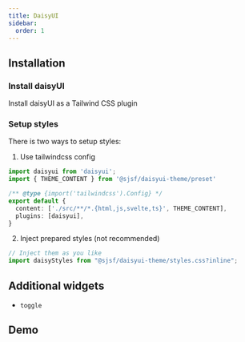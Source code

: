 ```yaml
---
title: DaisyUI
sidebar:
  order: 1
---
```





## Installation

<Npm pkg="@sjsf/daisyui-theme" />

### Install daisyUI

<LinkButton href="https://daisyui.com/docs/install/" variant='secondary' target="_blank" icon="external">
  Install daisyUI as a Tailwind CSS plugin
</LinkButton>

### Setup styles

There is two ways to setup styles:

1. Use tailwindcss config

```typescript
import daisyui from 'daisyui';
import { THEME_CONTENT } from '@sjsf/daisyui-theme/preset'

/** @type {import('tailwindcss').Config} */
export default {
  content: ['./src/**/*.{html,js,svelte,ts}', THEME_CONTENT],
  plugins: [daisyui],
}
```

2. Inject prepared styles (not recommended)

```typescript
// Inject them as you like
import daisyStyles from "@sjsf/daisyui-theme/styles.css?inline";
```

## Additional widgets

- `toggle`

## Demo

<Tabs>
<TabItem label="Form.svelte">
  <Code code={daisyuiThemeCode} lang="svelte" />
</TabItem>
<TabItem label="_demo-schema.ts">
  <Code code={demoSchemaCode} lang="typescript" />
</TabItem>
</Tabs>

<Card>
  <DaisyuiTheme />
</Card>
